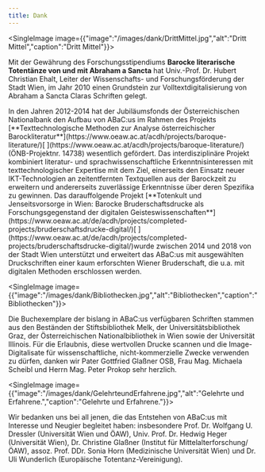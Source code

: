 ```yaml
---
title: Dank
---
```

<SingleImage image={{"image":"/images/dank/DrittMittel.jpg","alt":"Dritt Mittel","caption":"Dritt Mittel"}}>

</SingleImage>

Mit der Gewährung des Forschungsstipendiums **Barocke literarische Totentänze von und mit Abraham a Sancta** hat Univ.-Prof. Dr. Hubert Christian Ehalt, Leiter der Wissenschafts- und Forschungsförderung der Stadt Wien, im Jahr 2010 einen Grundstein zur Volltextdigitalisierung von Abraham a Sancta Claras Schriften gelegt.

<TextImage image="/images/dank/OeNB.jpg" image_alt="ÖNB">
  In den Jahren 2012-2014 hat der Jubiläumsfonds der Österreichischen Nationalbank den Aufbau von ABaC:us im Rahmen des Projekts [**Texttechnologische Methoden zur Analyse österreichischer Barockliteratur**](https://www.oeaw.ac.at/acdh/projects/baroque-literature/)[ ](https://www.oeaw.ac.at/acdh/projects/baroque-literature/)(ÖNB-Projektnr. 14738) wesentlich gefördert. Das interdisziplinäre Projekt kombiniert literatur- und sprachwissenschaftliche Erkenntnisinteressen mit texttechnologischer Expertise mit dem Ziel, einerseits den Einsatz neuer IKT-Technologien an zeitentfernten Textquellen aus der Barockzeit zu erweitern und andererseits zuverlässige Erkenntnisse über deren Spezifika zu gewinnen.
</TextImage>

<TextImage image="/images/dank/WienKultur.png" image_alt="Wien Kultur">
  Das darauffolgende Projekt [**Totenkult und Jenseitsvorsorge in Wien: Barocke Bruderschaftsdrucke als Forschungsgegenstand der digitalen Geisteswissenschaften**](https://www.oeaw.ac.at/de/acdh/projects/completed-projects/bruderschaftsdrucke-digital/)[ ](https://www.oeaw.ac.at/de/acdh/projects/completed-projects/bruderschaftsdrucke-digital/)wurde zwischen 2014 und 2018 von der Stadt Wien unterstützt und erweitert das ABaC:us mit ausgewählten Druckschriften einer kaum erforschten Wiener Bruderschaft, die u.a. mit digitalen Methoden erschlossen werden.
</TextImage>

<SingleImage image={{"image":"/images/dank/Bibliothecken.jpg","alt":"Bibliothecken","caption":"Bibliothecken"}}>

</SingleImage>

Die Buchexemplare der bislang in ABaC:us verfügbaren Schriften stammen aus den Beständen der Stiftsbibliothek Melk, der Universitätsbibliothek Graz, der Österreichischen Nationalbibliothek in Wien sowie der Universität Illinois. Für die Erlaubnis, diese wertvollen Drucke scannen und die Image-Digitalisate für wissenschaftliche, nicht-kommerzielle Zwecke verwenden zu dürfen, danken wir Pater Gottfried Glaßner OSB, Frau Mag. Michaela Scheibl und Herrn Mag. Peter Prokop sehr herzlich.

<SingleImage image={{"image":"/images/dank/GelehrteundErfahrene.jpg","alt":"Gelehrte und Erfahrene.","caption":"Gelehrte und Erfahrene."}}>

</SingleImage>

Wir bedanken uns bei all jenen, die das Entstehen von ABaC:us mit Interesse und Neugier begleitet haben: insbesondere Prof. Dr. Wolfgang U. Dressler (Universität Wien und ÖAW), Univ. Prof. Dr. Hedwig Heger (Universität Wien), Dr. Christine Glaßner (Institut für Mittelalterforschung/ÖAW), assoz. Prof. DDr. Sonia Horn (Medizinische Universität Wien) und Dr. Uli Wunderlich (Europäische Totentanz-Vereinigung).
